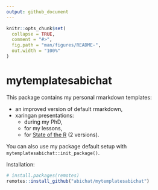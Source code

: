 ```yaml
---
output: github_document
---
```


<!-- README.md is generated from README.Rmd. Please edit that file -->

```r
knitr::opts_chunk$set(
  collapse = TRUE,
  comment = "#>",
  fig.path = "man/figures/README-",
  out.width = "100%"
)
```

# mytemplatesabichat

This package contains my personal rmarkdown templates:

* an improved version of default rmarkdown,
* xaringan presentations:
  * during my PhD,
  * for my lessons,
  * for <a href="https://stateofther.github.io" target="_blank">State of the R</a> (2 versions).
  
  
You can also use my package default setup with `mytemplatesabichat::init_package()`.
  

Installation:

```r
# install.packages(remotes)
remotes::install_github("abichat/mytemplatesabichat")
```

